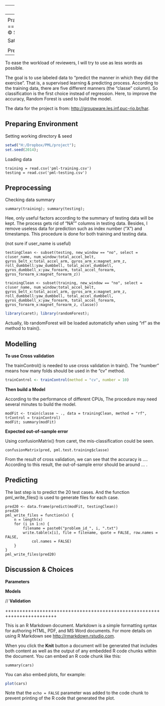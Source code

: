 
---
output: html_document
---
<center>

Practical Machine Learning Project
===================================
© SunnyBingoMe

Saturday, July 16, 2014
</center> 

<!-- 
**consider change = to <- **
-->


Preface & Background
------------------------------

To ease the workload of reviewers, I will try to use as less words as possible.

The goal is to use labeled data to "predict the manner in which they did the exercise". That is, a supervised learning & predicting process. According to the training data, there are five different manners (the "classe" column). So classification is the first choice instead of regression. Here, to improve the accuracy, Random Forest is used to build the model.

The data for the project is from: <http://groupware.les.inf.puc-rio.br/har>.


Preparing Environment
-----------------------------------------------------

Setting working directory & seed

```{r env, echo=TRUE}
setwd("H:/Dropbox/PML/project");
set.seed(2014);
```

Loading data

```{ load}
training = read.csv('pml-training.csv')
testing = read.csv('pml-testing.csv')
```

Preprocessing
-----------------------------------------------------

Checking data summary 

```{ summary}
summary(training); summary(testing);

```

Hee, only useful factors according to the summary of testing data will be kept. The process gets rid of "NA"" columns in testing data. Besides, I remove useless data for prediction such as index number ("X") and timestamps. This procedure is done for both training and testing data. 

(not sure if user_name is useful) 

```{ clean}
testingClean <- subset(testing, new_window == "no", select = c(user_name, num_window:total_accel_belt, gyros_belt_x:total_accel_arm, gyros_arm_x:magnet_arm_z, roll_dumbbell:yaw_dumbbell, total_accel_dumbbell, gyros_dumbbell_x:yaw_forearm, total_accel_forearm, gyros_forearm_x:magnet_forearm_z))

trainingClean <- subset(training, new_window == "no", select = c(user_name, num_window:total_accel_belt, gyros_belt_x:total_accel_arm, gyros_arm_x:magnet_arm_z, roll_dumbbell:yaw_dumbbell, total_accel_dumbbell, gyros_dumbbell_x:yaw_forearm, total_accel_forearm, gyros_forearm_x:magnet_forearm_z, classe))
```

```{r lib}
library(caret); library(randomForest);
```

Actually, lib randomForest will be loaded automaticlly when using "rf" as the method to train().

<!-- 
**consider to use PCA **

**consider remove highly correlated covariates (ref2, ref5) **
-->


Modelling
----------

**To use Cross validation**

The trainControl() is needed to use cross validation in train(). The "number" means how many folds should be used in the "cv" method.

```{r trainControl}
trainControl <- trainControl(method = "cv", number = 10)
```

**Then build a Model**

According to the performance of different CPUs, The procedure may need several minutes to build the model. 

```{ rf}
modFit <- train(classe ~ ., data = trainingClean, method = "rf", trControl = trainControl)
modFit; summary(modFit)
```

**Expected out-of-sample error**

Using confusionMatrix() from caret, the mis-classification could be seen. 

```{ confusion}
confusionMatrix(pred, pml.test.training$classe)
```


From the result of cross validation, we can see that the accuracy is .... According to this result, the out-of-sample error should be around ... .



Predicting
------------------

The last step is to predict the 20 test cases. And the function pml_write_files() is used to generate files for each case. 

```{ pred20}
pred20 <- data.frame(predict(modFit, testingClean))
pred20
pml_write_files = function(x) {
    n = length(x)
    for (i in 1:n) {
        filename = paste0("problem_id_", i, ".txt")
        write.table(x[i], file = filename, quote = FALSE, row.names = FALSE, 
            col.names = FALSE)
    }
}
pml_write_files(pred20)

```

Discussion & Choices
-----------------------

**Parameters**

**Models**

// **Validation**







++++++++++++++++++++++++++++++++++++++++++++++++++++++++++++++++++++++++

This is an R Markdown document. Markdown is a simple formatting syntax for authoring HTML, PDF, and MS Word documents. For more details on using R Markdown see <http://rmarkdown.rstudio.com>.

When you click the **Knit** button a document will be generated that includes both content as well as the output of any embedded R code chunks within the document. You can embed an R code chunk like this:

```{}
summary(cars)
```

You can also embed plots, for example:

```{r, echo=F}
plot(cars)
```

Note that the `echo = FALSE` parameter was added to the code chunk to prevent printing of the R code that generated the plot.
